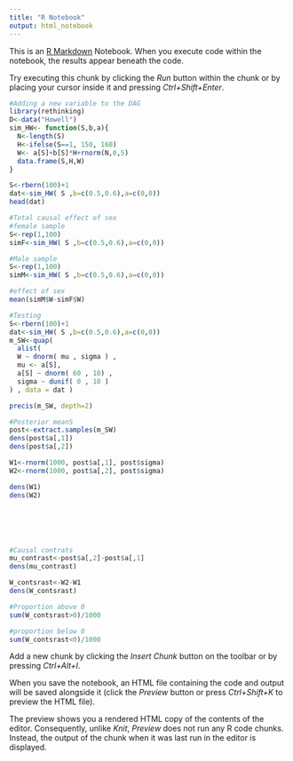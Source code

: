 ```yaml
---
title: "R Notebook"
output: html_notebook
---
```


This is an [R Markdown](http://rmarkdown.rstudio.com) Notebook. When you execute code within the notebook, the results appear beneath the code. 

Try executing this chunk by clicking the *Run* button within the chunk or by placing your cursor inside it and pressing *Ctrl+Shift+Enter*. 

```r
#Adding a new variable to the DAG
library(rethinking)
D<-data("Howell")
sim_HW<- function(S,b,a){
  N<-length(S)
  H<-ifelse(S==1, 150, 160)
  W<- a[S]+b[S]*H+rnorm(N,0,5)
  data.frame(S,H,W)
}

S<-rbern(100)+1
dat<-sim_HW( S ,b=c(0.5,0.6),a=c(0,0))
head(dat)
```


```r
#Total causal effect of sex
#female sample
S<-rep(1,100)
simF<-sim_HW( S ,b=c(0.5,0.6),a=c(0,0))

#Male sample
S<-rep(1,100)
simM<-sim_HW( S ,b=c(0.5,0.6),a=c(0,0))

#effect of sex
mean(simM$W-simF$W)
```

```r
#Testing
S<-rbern(100)+1
dat<-sim_HW( S ,b=c(0.5,0.6),a=c(0,0))
m_SW<-quap(
  alist(
  W ~ dnorm( mu , sigma ) ,
  mu <- a[S],
  a[S] ~ dnorm( 60 , 10) ,
  sigma ~ dunif( 0 , 10 )
) , data = dat )

precis(m_SW, depth=2)


```

```r
#Posterior meanS
post<-extract.samples(m_SW)
dens(post$a[,1])
dens(post$a[,2])

W1<-rnorm(1000, post$a[,1], post$sigma)
W2<-rnorm(1000, post$a[,2], post$sigma)

dens(W1)
dens(W2)







```

```r
#Causal contrats
mu_contrast<-post$a[,2]-post$a[,1]
dens(mu_contrast)

W_contsrast<-W2-W1
dens(W_contsrast)

#Proportion above 0
sum(W_contsrast>0)/1000

#proportion below 0
sum(W_contsrast<0)/1000

```


Add a new chunk by clicking the *Insert Chunk* button on the toolbar or by pressing *Ctrl+Alt+I*.

When you save the notebook, an HTML file containing the code and output will be saved alongside it (click the *Preview* button or press *Ctrl+Shift+K* to preview the HTML file).

The preview shows you a rendered HTML copy of the contents of the editor. Consequently, unlike *Knit*, *Preview* does not run any R code chunks. Instead, the output of the chunk when it was last run in the editor is displayed.
